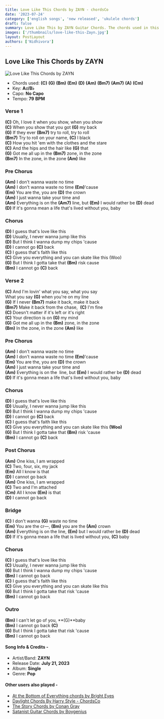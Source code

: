 ```yaml
---
title: Love Like This Chords by ZAYN - chordsCo
date: '2023-07-24'
category: ['english songs', 'new released', 'ukulele chords']
draft: false
summary: Love Like This by ZAYN Guitar Chords. The chords used in this song are (C) (G) (Bm) (Em) (D) (Am) (Bm7) (Am7) (A) (Cm). The key of this song is A♯/B♭.
images: ['/thumbnails/love-like-this-Zayn.jpg']
layout: PostLayout
authors: ['Nidhivora']
---
```


## Love Like This Chords by ZAYN

![ Love Like This Chords by ZAYN](/thumbnails/love-like-this-Zayn.jpg)

- Chords used: **(C)** **(G)** **(Bm)** **(Em)** **(D)** **(Am)** **(Bm7)** **(Am7)** **(A)** **(Cm)**
- Key: **A♯/B♭**
- Capo: **No Capo**
- Tempo: **79** **BPM**

### Verse 1

**(C)** Oh, I love it when you show, when you show\
**(C)** When you show that you got **(G)** my back\
**(G)** If they ever **(Bm7)** try to roll, try to roll\
**(Bm7)** Try to roll on your name, **(C)** I black\
**(C)** How you hit 'em with the clothes and the stare\
**(C)** And the hips and the hair like **(G)** that\
**(G)** Got me all up in the **(Bm7)** zone, in the zone\
**(Bm7)** In the zone, in the zone **(Am)** like

### Pre Chorus

**(Am)** I don't wanna waste no time\
**(Am)** I don't wanna waste no time **(Em)**'cause\
**(Em)** You are the, you are **(D)** the crown\
**(Am)** I just wanna take your time and\
**(Am)** Everything is on the **(Am7)** line, but **(Em)** I would rather be **(D)** dead\
**(D)** If it's gonna mean a life that's lived without you, baby

### Chorus

**(D)** I guess that's love like this\
**(D)** Usually, I never wanna jump like this\
**(D)** But I think I wanna dump my chips 'cause\
**(D)** I cannot go **(C)** back\
**(C)** I guess that's faith like this\
**(C)** Give you everything and you can skate like this (Woo)\
**(G)** But I think I gotta take that **(Bm)** risk cause\
**(Bm)** I cannot go **(C)** back

### Verse 2

**(C)** And I'm lovin' what you say, what you say\
What you say **(G)** when you're on my line\
**(G)** If I never **(Bm7)** make it back, make it back\
**(Bm7)** Make it back from the chase,  **(C)** I'm fine\
**(C)** Doesn't matter if it's left or it's right\
**(C)** Your direction is on **(G)** my mind\
**(G)** Got me all up in the **(Bm)** zone, in the zone\
**(Bm)** In the zone, in the zone **(Am)** like

### Pre Chorus

**(Am)** I don't wanna waste no time\
**(Am)** I don't wanna waste no time **(Em)**'cause\
**(Em)** You are the, you are **(D)** the crown\
**(Am)** I just wanna take your time and\
**(Am)** Everything is on the  line, but **(Em)** I would rather be **(D)** dead\
**(D)** If it's gonna mean a life that's lived without you, baby

### Chorus

**(D)** I guess that's love like this\
**(D)** Usually, I never wanna jump like this\
**(D)** But I think I wanna dump my chips 'cause\
**(D)** I cannot go **(C)** back\
**(C)** I guess that's faith like this\
**(C)** Give you everything and you can skate like this **(Woo)**\
**(G)** But I think I gotta take that **(Bm)** risk 'cause\
**(Bm)** I cannot go **(C)** back

### Post Chorus

**(Am)** One kiss, I am wrapped\
**(C)** Two, four, six, my jack\
**(Em)** All I know is that\
**(D)** I cannot go back\
**(Am)** One kiss, I am wrapped\
**(C)** Two and I'm attached\
**(Cm)** All I know **(Em)** is that\
**(D)** I cannot go back

### Bridge

**(C)** I don't wanna **(G)** waste no time\
**(Em)** You are the cr—, **(Bm)** you are the **(Am)** crown\
**(Am)** Everything is on the line, **(Em)** but I would rather be **(D)** dead\
**(D)** If it's gonna mean a life that is lived without you, **(C)** baby

### Chorus

**(C)** I guess that's love like this\
**(C)** Usually, I never wanna jump like this\
**(G)** But I think I wanna dump my chips 'cause\
**(Bm)** I cannot go back\
**(C)** I guess that's faith like this\
**(C)** Give you everything and you can skate like this\
**(G)** But I think I gotta take that risk 'cause\
**(Bm)** I cannot go back

### Outro

**(Bm)** I can't let go of you, **(G)**baby\
**(Bm)** I cannot go back **(C)**\
**(G)** But I think I gotta take that risk 'cause\
**(Bm)** I cannot go back

#### Song Info & Credits -

- Artist/Band: **ZAYN**
- Release Date: **July 21, 2023**
- Album: **Single**
- Genre: **Pop**

#### Other users also played -

- [At the Bottom of Everything chords by Bright Eyes](https://www.chordsco.com/chords/at-the-bottom-of-everything-chords-by-bright-eyes)
- [Daylight Chords By Harry Style - ChordsCo](https://www.chordsco.com/chords/daylight-chords-by-harry-style)
- [The Story Chords by Conan Gray](https://www.chordsco.com/chords/the-story-chords-by-conan-gray)
- [Satanist Guitar Chords by Boygenius](https://www.chordsco.com/chords/satanist-guitar-chords-by-boygenius-)
